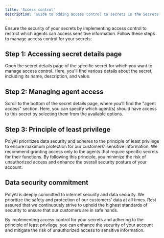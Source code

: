 ```yaml
---
title: 'Access control'
description: 'Guide to adding access control to secrets in the Secrets Vault.'
---
```


Ensure the security of your secrets by implementing access control to restrict which agents can access sensitive information. Follow these steps to manage access control for your secrets:

## Step 1: Accessing secret details page

Open the secret details page of the specific secret for which you want to manage access control. Here, you'll find various details about the secret, including its name, description, and value.

## Step 2: Managing agent access

Scroll to the bottom of the secret details page, where you'll find the "agent access" section. Here, you can specify which agent(s) should have access to this secret by selecting them from the available options.

## Step 3: Principle of least privilege

PolyAI prioritizes data security and adheres to the principle of least privilege to ensure maximum protection for our customers' sensitive information. We recommend granting access only to the agents that require specific secrets for their functions. By following this principle, you minimize the risk of unauthorized access and enhance the overall security posture of your account.

## Data security commitment

PolyAI is deeply committed to internet security and data security. We prioritize the safety and protection of our customers' data at all times. Rest assured that we continuously strive to uphold the highest standards of security to ensure that our customers are in safe hands.

By implementing access control for your secrets and adhering to the principle of least privilege, you can enhance the security of your account and mitigate the risk of unauthorized access to sensitive information.
